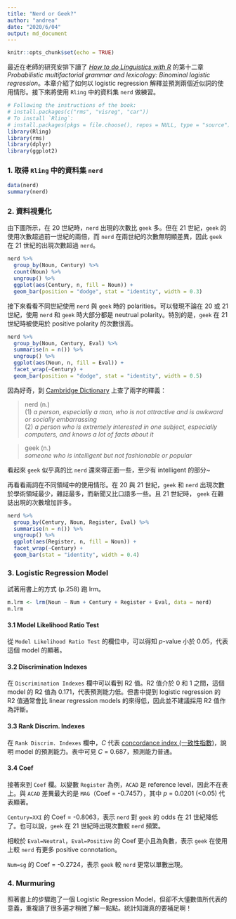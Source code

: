 ```yaml
---
title: "Nerd or Geek?"
author: "andrea"
date: "2020/6/04"
output: md_document
---
```


```r
knitr::opts_chunk$set(echo = TRUE)
```

最近在老師的研究安排下讀了 [*How to do Linguistics with R*](https://benjamins.com/sites/z.195/) 的第十二章 *Probabilistic multifactorial grammar and lexicology: Binominal logistic regression*。本章介紹了如何以 logistic regression 解釋並預測兩個近似詞的使用情形。接下來將使用 `Rling` 中的資料集 `nerd` 做練習。

```r
# Following the instructions of the book:
# install.packages(c("rms", "visreg", "car"))
# To install `Rling`:
# install.packages(pkgs = file.choose(), repos = NULL, type = "source")
library(Rling)
library(rms)
library(dplyr)
library(ggplot2)
```

### 1. 取得 `Rling` 中的資料集 `nerd`

```r
data(nerd)
summary(nerd)
```

### 2. 資料視覺化

由下圖所示，在 20 世紀時，`nerd` 出現的次數比 `geek` 多。但在 21 世紀，`geek` 的使用次數超過前一世紀的兩倍，而 `nerd` 在兩世紀的次數無明顯差異，因此 `geek` 在 21 世紀的出現次數超過 `nerd`。

```r
nerd %>%
  group_by(Noun, Century) %>%
  count(Noun) %>%
  ungroup() %>%
  ggplot(aes(Century, n, fill = Noun)) +
  geom_bar(position = "dodge", stat = "identity", width = 0.3)
```

接下來看看不同世紀使用 `nerd` 與 `geek` 時的 polarities。可以發現不論在 20 或 21 世紀，使用 `nerd` 和 `geek` 時大部分都是 neutrual polarity。特別的是，`geek` 在 21 世紀時被使用於 positive polarity 的次數很高。

```r
nerd %>%
  group_by(Noun, Century, Eval) %>%
  summarise(n = n()) %>%
  ungroup() %>%
  ggplot(aes(Noun, n, fill = Eval)) +
  facet_wrap(~Century) +
  geom_bar(position = "dodge", stat = "identity", width = 0.5)
```

因為好奇，到 [Cambridge Dictionary](https://dictionary.cambridge.org/) 上查了兩字的釋義：

> nerd (n.)  
> (1) *a person, especially a man, who is not attractive and is awkward or socially embarrassing*  
> (2) *a person who is extremely interested in one subject, especially computers, and knows a lot of facts about it*

> geek (n.)  
> *someone who is intelligent but not fashionable or popular*

看起來 `geek` 似乎真的比 `nerd` 還來得正面一些，至少有 intelligent 的部分~

再看看兩詞在不同領域中的使用情形。在 20 與 21 世紀，`geek` 和 `nerd` 出現次數於學術領域最少，雜誌最多，而新聞又比口語多一些。且 21 世紀時， `geek` 在雜誌出現的次數增加許多。

```r
nerd %>%
  group_by(Century, Noun, Register, Eval) %>%
  summarise(n = n()) %>%
  ungroup() %>%
  ggplot(aes(Register, n, fill = Noun)) +
  facet_wrap(~Century) +
  geom_bar(stat = "identity", width = 0.4)
```

### 3. Logistic Regression Model

試著用書上的方式 (p.258) 跑 lrm。

```r
m.lrm <- lrm(Noun ~ Num + Century + Register + Eval, data = nerd)
m.lrm
```

#### 3.1 Model Likelihood Ratio Test

從 `Model Likelihood Ratio Test` 的欄位中，可以得知 *p*-value 小於 0.05，代表這個 model 的顯著。

#### 3.2 Discrimination Indexes

在 `Discrimination Indexes` 欄中可以看到 R2 值。R2 值介於 0 和 1 之間，這個 model 的 R2 值為 0.171，代表預測能力低。但書中提到 logistic regression 的 R2 值通常會比 linear regression models 的來得低，因此並不建議採用 R2 值作為評斷。

#### 3.3 Rank Discrim. Indexes

在 `Rank Discrim. Indexes` 欄中，*C* 代表 [concordance index (一致性指數)](https://www.itread01.com/content/1541051301.html)，說明 model 的預測能力。表中可見 *C* = 0.687，預測能力普通。

#### 3.4 Coef

接著來到 `Coef` 欄。以變數 `Register` 為例，`ACAD` 是 reference level，因此不在表上。與 `ACAD` 差異最大的是 `MAG`（Coef = -0.7457），其中 *p* = 0.0201 (<0.05) 代表顯著。

`Century=XXI` 的 Coef = -0.8063，表示 `nerd` 對 `geek` 的 odds 在 21 世紀降低了。也可以說，`geek` 在 21 世紀時出現次數較 `nerd` 頻繁。

相較於 `Eval=Neutral`，`Eval=Positive` 的 Coef 更小且為負數，表示 `geek` 在使用上較 `nerd` 有更多 positive connotation。

`Num=sg` 的 Coef = -0.2724，表示 `geek` 較 `nerd` 更常以單數出現。

### 4. Murmuring

照著書上的步驟跑了一個 Logistic Regression Model，但卻不大懂數值所代表的意義，重複讀了很多遍才稍微了解一點點。統計知識真的要補足啊！

